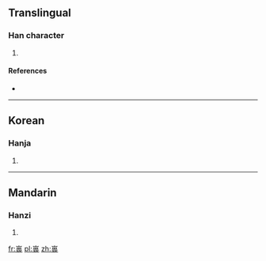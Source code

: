 ==Translingual==

===Han character===
{{Han char|rn=46|rad=山|as=09|sn=12|four=|canj=山田一女 (UWMV)}}

# {{defn|Han|sort=山09}}

====References====
* {{Han ref|kx=0316.310|dkj=08293|dj=0617.070|hdz=10786.060|uh=5D54|ud=23892}}

----

==Korean==

===Hanja===
{{ko-hanja|hangeul=아|rv=|mr=}}

# {{defn|Korean|sort=山09}}

----

==Mandarin==

===Hanzi===
{{cmn-hanzi|pin=[[wěi]] ([[wei3]])|wg=wei<sup>3</sup>}}

# {{defn|Mandarin|sort=山09}}

[[fr:嵔]]
[[pl:嵔]]
[[zh:嵔]]